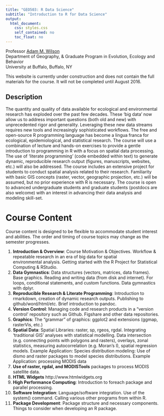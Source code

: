 ```yaml
---
title: "GEO503: R Data Science"
subtitle: "Introduction to R for Data Science"
output:
  html_document:
    css: styles.css
    self_contained: no
    toc_float: no
---
```


Professor <a href="http://adamwilson.us"> Adam M. Wilson </a><br>
Department of Geography, & Graduate Program in Evolution, Ecology and Behavior <br> 
University at Buffalo, Buffalo, NY

<i class="fa fa-exclamation-triangle" style="color:red" aria-hidden="true"></i> This website is currently under construction and does not contain the full materials for the course.  It will not be completed until August 2016.

## Description
The quantity and quality of data available for ecological and environmental research has exploded over the past few decades. These ‘big data’ now allow us to address important questions (both old and new) with unprecedented rigor and generality.  Leveraging these new data streams requires new tools and increasingly sophisticated workflows. The free and open-source R programming language has become a lingua franca for ecological, epidemiological, and statistical research.  The course will use a combination of lecture and hands-on exercises to provide a gentle introduction to programming in R with a focus on spatial data processing.  The use of ‘literate programming’ (code embedded within text) to generate dynamic, reproducible research output (figures, manuscripts, websites, etc.) will also be addressed. The course includes an extensive project for students to conduct spatial analysis related to their research. Familiarity with basic GIS concepts (raster, vector, geographic projection, etc.) will be assumed, but no prior experience with R is necessary.  The course is open to advanced undergraduate students and graduate students (postdocs are also welcome) with an interest in advancing their data analysis and modeling skill-set. 

# Course Content
Course content is designed to be flexible to accommodate student interest and abilities.  The order and timing of course topics may change as the semester progresses.  

1. **Introduction & Overview**:
        Course Motivation & Objectives. Workflow & repeatable research in an era of big data for spatial       
        environmental analysis.  Getting started with the R Project for Statistical Computing & RStudio.     
2. **Data Gymnastics**:
        Data structures (vectors, matrices, data frames). Base graphics. Reading and writing data (from disk            and internet). For loops, conditional statements, and custom functions.   Data gymnastics with dplyr.
3. **Reproducible Research & Literate Programming**:
        Introduction to rmarkdown, creation of dynamic research outputs. Publishing to github/word/html/etc. Brief introduction to pandoc.
4. **Version Control**: Managing code and research products in a “version control’ repository such as Github. Figshare and other data repositories. 
5. **Graphics**: The “grammar” of graphics: ggplot2 and extensions (ggmap, rasterVis, etc.)
6. **Spatial Data**: Spatial Libraries: raster, sp, rgeos, rgdal. Integrating ‘traditional GIS’ analyses with statistical modelling.  Data intersection (e.g. connecting points with polygons and rasters), overlays, zonal statistics, measuring autocorrelation (e.g. Moran’s I), spatial regression models. Example Application: Species distribution modeling: Use of dismo and raster packages to model species distributions. Example Application: processing MODIS data
7. **Use of raster, rgdal, and MODISTools** packages to process MODIS satellite data.
7. **HTML Widgets** http://www.htmlwidgets.org
8. **High Performance Computing**: Introduction to foreach package and parallel processing.  
9. **Software Integration**: Language/software integration.  Use of the system() command. Calling various other programs from within R.
10. **Package Development**: Package structure and necessary components.  Things to consider when developing an R package. 

